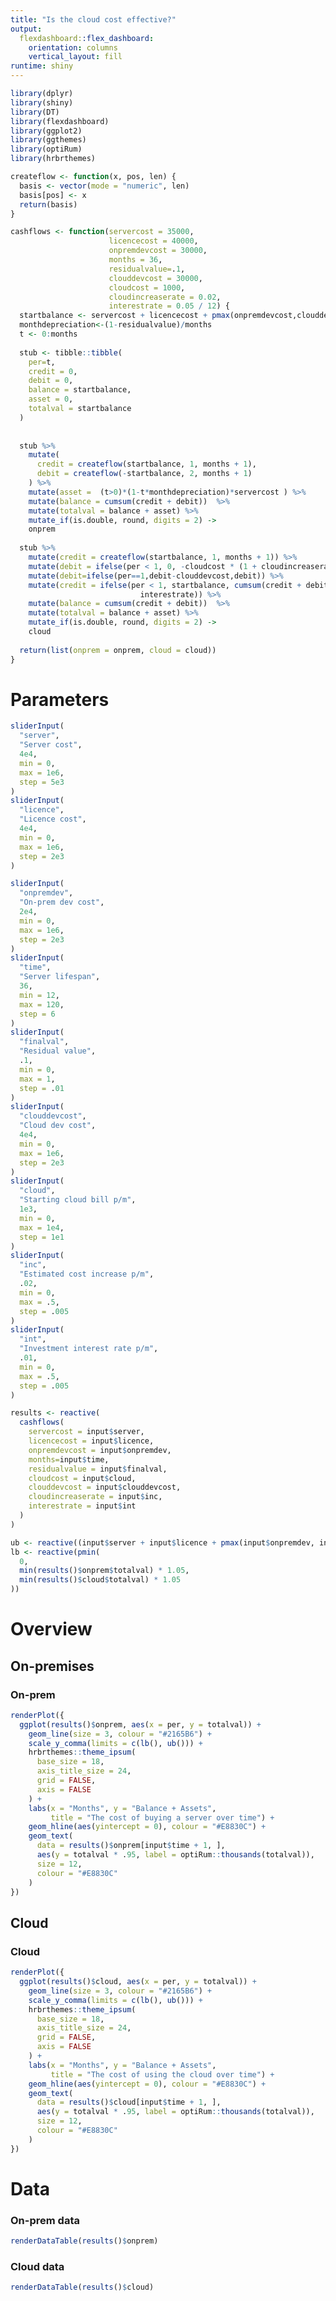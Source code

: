 ```yaml
---
title: "Is the cloud cost effective?"
output: 
  flexdashboard::flex_dashboard:
    orientation: columns
    vertical_layout: fill
runtime: shiny
---
```


```r
library(dplyr)
library(shiny)
library(DT)
library(flexdashboard)
library(ggplot2)
library(ggthemes)
library(optiRum)
library(hrbrthemes)

createflow <- function(x, pos, len) {
  basis <- vector(mode = "numeric", len)
  basis[pos] <- x
  return(basis)
}

cashflows <- function(servercost = 35000,
                      licencecost = 40000,
                      onpremdevcost = 30000,
                      months = 36,
                      residualvalue=.1,
                      clouddevcost = 30000,
                      cloudcost = 1000,
                      cloudincreaserate = 0.02,
                      interestrate = 0.05 / 12) {
  startbalance <- servercost + licencecost + pmax(onpremdevcost,clouddevcost)
  monthdepreciation<-(1-residualvalue)/months
  t <- 0:months
  
  stub <- tibble::tibble(
    per=t,
    credit = 0,
    debit = 0,
    balance = startbalance,
    asset = 0,
    totalval = startbalance
  )
  
  
  stub %>%
    mutate(
      credit = createflow(startbalance, 1, months + 1),
      debit = createflow(-startbalance, 2, months + 1)
    ) %>%
    mutate(asset =  (t>0)*(1-t*monthdepreciation)*servercost ) %>%
    mutate(balance = cumsum(credit + debit))  %>%
    mutate(totalval = balance + asset) %>%
    mutate_if(is.double, round, digits = 2) ->
    onprem
  
  stub %>%
    mutate(credit = createflow(startbalance, 1, months + 1)) %>%
    mutate(debit = ifelse(per < 1, 0, -cloudcost * (1 + cloudincreaserate) ^ per - 1)) %>%
    mutate(debit=ifelse(per==1,debit-clouddevcost,debit)) %>% 
    mutate(credit = ifelse(per < 1, startbalance, cumsum(credit + debit) *
                             interestrate)) %>%
    mutate(balance = cumsum(credit + debit))  %>%
    mutate(totalval = balance + asset) %>%
    mutate_if(is.double, round, digits = 2) ->
    cloud
  
  return(list(onprem = onprem, cloud = cloud))
}
```


Parameters {.sidebar}
=====================================

```r
sliderInput(
  "server",
  "Server cost",
  4e4,
  min = 0,
  max = 1e6,
  step = 5e3
)
sliderInput(
  "licence",
  "Licence cost",
  4e4,
  min = 0,
  max = 1e6,
  step = 2e3
)

sliderInput(
  "onpremdev",
  "On-prem dev cost",
  2e4,
  min = 0,
  max = 1e6,
  step = 2e3
)
sliderInput(
  "time",
  "Server lifespan",
  36,
  min = 12,
  max = 120,
  step = 6
)
sliderInput(
  "finalval",
  "Residual value",
  .1,
  min = 0,
  max = 1,
  step = .01
)
sliderInput(
  "clouddevcost",
  "Cloud dev cost",
  4e4,
  min = 0,
  max = 1e6,
  step = 2e3
)
sliderInput(
  "cloud",
  "Starting cloud bill p/m",
  1e3,
  min = 0,
  max = 1e4,
  step = 1e1
)
sliderInput(
  "inc",
  "Estimated cost increase p/m",
  .02,
  min = 0,
  max = .5,
  step = .005
)
sliderInput(
  "int",
  "Investment interest rate p/m",
  .01,
  min = 0,
  max = .5,
  step = .005
)
```



```r
results <- reactive(
  cashflows(
    servercost = input$server,
    licencecost = input$licence,
    onpremdevcost = input$onpremdev,
    months=input$time,
    residualvalue = input$finalval,
    cloudcost = input$cloud,
    clouddevcost = input$clouddevcost,
    cloudincreaserate = input$inc,
    interestrate = input$int
  )
)

ub <- reactive((input$server + input$licence + pmax(input$onpremdev, input$clouddevcost)) * 1.05)
lb <- reactive(pmin(
  0,
  min(results()$onprem$totalval) * 1.05,
  min(results()$cloud$totalval) * 1.05
))
```


Overview
=====================================  

On-premises 
-----------------------------------------------------------------------
### On-prem

```r
renderPlot({
  ggplot(results()$onprem, aes(x = per, y = totalval)) +
    geom_line(size = 3, colour = "#2165B6") +
    scale_y_comma(limits = c(lb(), ub())) +
    hrbrthemes::theme_ipsum(
      base_size = 18,
      axis_title_size = 24,
      grid = FALSE,
      axis = FALSE
    ) +
    labs(x = "Months", y = "Balance + Assets",
         title = "The cost of buying a server over time") +
    geom_hline(aes(yintercept = 0), colour = "#E8830C") +
    geom_text(
      data = results()$onprem[input$time + 1, ],
      aes(y = totalval * .95, label = optiRum::thousands(totalval)),
      size = 12,
      colour = "#E8830C"
    )
})
```


Cloud
-----------------------------------------------------------------------
### Cloud
```r
renderPlot({
  ggplot(results()$cloud, aes(x = per, y = totalval)) +
    geom_line(size = 3, colour = "#2165B6") +
    scale_y_comma(limits = c(lb(), ub())) +
    hrbrthemes::theme_ipsum(
      base_size = 18,
      axis_title_size = 24,
      grid = FALSE,
      axis = FALSE
    ) +
    labs(x = "Months", y = "Balance + Assets",
         title = "The cost of using the cloud over time") +
    geom_hline(aes(yintercept = 0), colour = "#E8830C") +
    geom_text(
      data = results()$cloud[input$time + 1, ],
      aes(y = totalval * .95, label = optiRum::thousands(totalval)),
      size = 12,
      colour = "#E8830C"
    )
})
```


Data
=====================================  

### On-prem data
```r
renderDataTable(results()$onprem)
```

### Cloud data
```r
renderDataTable(results()$cloud)
```
